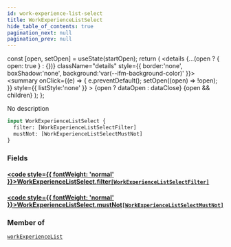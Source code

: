```yaml
---
id: work-experience-list-select
title: WorkExperienceListSelect
hide_table_of_contents: true
pagination_next: null
pagination_prev: null
---
```







  const [open, setOpen] = useState(startOpen);
  return (
    <details {...(open ? { open: true } : {})} className="details" style={{ border:'none', boxShadow:'none', background:'var(--ifm-background-color)' }}>
      <summary
        onClick={(e) => {
          e.preventDefault();
          setOpen((open) => !open);
        }}
        style={{ listStyle:'none' }}
      >
      {open ? dataOpen : dataClose}
      </summary>
      {open && children}
    </details>
  );
};




No description


```graphql
input WorkExperienceListSelect {
  filter: [WorkExperienceListSelectFilter]
  mustNot: [WorkExperienceListSelectMustNot]
}
```




### Fields

#### [<code style={{ fontWeight: 'normal' }}>WorkExperienceListSelect.<b>filter</b></code>](#)<Bullet />[`[WorkExperienceListSelectFilter]`](/cris/inputs/work-experience-list-select-filter) <Badge class="secondary" text="list"/> <Badge class="secondary" text="input"/>
> 
> 

#### [<code style={{ fontWeight: 'normal' }}>WorkExperienceListSelect.<b>mustNot</b></code>](#)<Bullet />[`[WorkExperienceListSelectMustNot]`](/cris/inputs/work-experience-list-select-must-not) <Badge class="secondary" text="list"/> <Badge class="secondary" text="input"/>
> 
> 



### Member of

[`workExperienceList`](/cris/queries/work-experience-list)  <Badge class="secondary" text="query"/>

